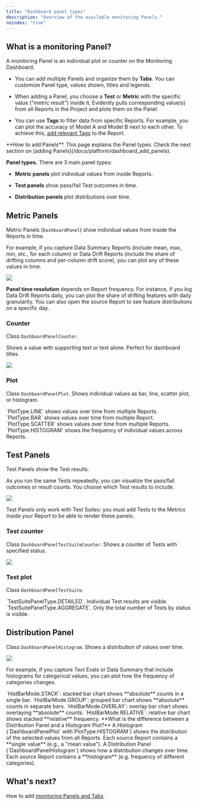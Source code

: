 ```yaml
---
title: "Dashboard panel types"
description: "Overview of the available monitoring Panels."
noindex: "true"
---
```


## What is a monitoring Panel?

A monitoring Panel is an individual plot or counter on the Monitoring Dashboard. 

* You can add multiple Panels and organize them by **Tabs**. You can customize Panel type, values shown, titles and legends.

* When adding a Panel, you choose a **Test** or **Metric** with the specific value ("metric result") inside it. Evidently pulls corresponding value(s) from all Reports in the Project and plots them on the Panel.

* You can use **Tags** to filter data from specific Reports. For example, you can plot the accuracy of Model A and Model B next to each other. To achieve this, [add relevant Tags](/docs/library/tags_metadata) to the Report.

<Info>
  **How to add Panels**. This page explains the Panel types. Check the next section on [adding Panels](/docs/platform/dashboard_add_panels).
</Info>

**Panel types.** There are 3 main panel types:

* **Metric panels** plot individual values from inside Reports.

* **Test panels** show pass/fail Test outcomes in time.

* **Distribution panels** plot distributions over time.

## Metric Panels

Metric Panels (`DashboardPanel`) show individual values from inside the Reports in time.

For example, if you capture Data Summary Reports (include mean, max, min, etc., for each column) or Data Drift Reports (include the share of drifting columns and per-column drift score), you can plot any of these values in time.

![](/images/dashboard/metric_panels.png)

**Panel time resolution** depends on Report frequency. For instance, if you log Data Drift Reports daily, you can plot the share of drifting features with daily granularity. You can also open the source Report to see feature distributions on a specific day.

### Counter

Class `DashboardPanelCounter`.

Shows a value with supporting text or text alone. Perfect for dashboard titles.

<Frame>
  <img src="/images/dashboard/panel_counter_example-min.png" />
</Frame>

### Plot

Class `DashboardPanelPlot`. Shows individual values as bar, line, scatter plot, or histogram.

<CardGroup cols={2}>
  <Card title="Line chart" img="/images/dashboard//panel_line_plot_example.png">
    `PlotType.LINE` shows values over time from multiple Reports.
  </Card>

  <Card title="Bar chart" img="/images/dashboard//panel_bar_plot_example.png">
    `PlotType.BAR` shows values over time from multiple Report.
  </Card>

  <Card title="Scatter plot" img="/images/dashboard//panel_scatter_plot_example.png">
    `PlotType.SCATTER` shows values over time from multiple Reports.
  </Card>

  <Card title="Histogram" img="/images/dashboard//panel_hist_example.png">
    `PlotType.HISTOGRAM` shows the frequency of individual values across Reports.
  </Card>
</CardGroup>

## Test Panels

Test Panels show the Test results.

As you run the same Tests repeatedly, you can visualize the pass/fail outcomes or result counts. You choose which Test results to include.

![](/images/dashboard/test_panels.png)

Test Panels only work with Test Suites: you must add Tests to the Metrics inside your Report to be able to render these panels.

### Test counter

Class `DashboardPanelTestSuiteCounter`. Shows a counter of Tests with specified status.

<Frame>
  <img src="/images/dashboard/panel_tests_counter_example.png" />
</Frame>

### Test plot

Class `DashboardPanelTestSuite`.

<CardGroup cols={2}>
  <Card title="Detailed plot" img="/images/dashboard/panel_tests_detailed_hover_example.png">
    `TestSuitePanelType.DETAILED`. Individual Test results are visible
  </Card>

  <Card title="Aggregated plot" img="/images/dashboard/panel_tests_aggregated_hover_example.png">
    `TestSuitePanelType.AGGREGATE`. Only the total number of Tests by status is visible.
  </Card>
</CardGroup>

## Distribution Panel

Class `DashboardPanelHistogram`. Shows a distribution of values over time.

![](/images/dashboard//distribution_panels.png)

For example, if you capture Text Evals or Data Summary that include histograms for categorical values, you can plot how the frequency of categories changes.

<CardGroup cols={2}>
  <Card title="Stacked" img="/images/dashboard/panel_dist_stacked_2-min.png">
    `HistBarMode.STACK`: stacked bar chart shows **absolute** counts in a single bar.
  </Card>

  <Card title="Grouped" img="/images/dashboard/panel_dist_group_2-min.png">
    `HistBarMode.GROUP`: grouped bar chart shows **absolute** counts in separate bars.
  </Card>

  <Card title="Overlay" img="/images/dashboard/panel_dist_overlay-min.png">
    `HistBarMode.OVERLAY`: overlay bar chart shows overlaying **absolute** counts.
  </Card>

  <Card title="Relative" img="/images/dashboard/panel_dist_relative-min.png">
    `HistBarMode.RELATIVE`: relative bar chart shows stacked **relative** frequency.
  </Card>
</CardGroup>

<Info>
  **What is the difference between a Distribution Panel and a Histogram Plot?** A Histogram (`DashboardPanelPlot` with`PlotType.HISTOGRAM`) shows the distribution of the selected values from all Reports. Each source Report contains a **single value** (e.g., a "mean value"). A Distribution Panel (`DashboardPanelHistogram`) shows how a distribution changes over time. Each source Report contains a **histogram** (e.g. frequency of different categories).
</Info>

## What's next?

How to add [monitoring Panels and Tabs](/docs/platform/dashboard_add_panels).